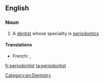 ==English==

===Noun===
{{en-noun}}

# A [[dentist]] whose speciality is [[periodontics]]

====Translations====
{{trans-top|dentist whose speciality is periodontics}}
* French: {{t+|fr|parodontologue|m|f}}, {{t+|fr|périodontiste|m|f}}
{{trans-mid}}
{{trans-bottom}}

[[Category:en:Dentistry]]

[[fr:periodontist]]
[[ta:periodontist]]